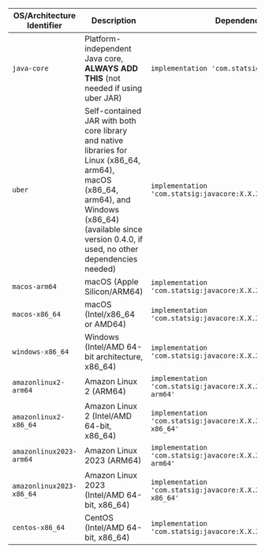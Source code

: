 | OS/Architecture Identifier | Description | Dependency |
| --- | --- | --- |
| `java-core` | Platform-independent Java core, **ALWAYS ADD THIS** (not needed if using uber JAR) | `implementation 'com.statsig:javacore:X.X.X'`  |
| `uber` | Self-contained JAR with both core library and native libraries for Linux (x86_64, arm64), macOS (x86_64, arm64), and Windows (x86_64) (available since version 0.4.0, if used, no other dependencies needed) | `implementation 'com.statsig:javacore:X.X.X:uber'` |
| `macos-arm64` | macOS (Apple Silicon/ARM64) | `implementation 'com.statsig:javacore:X.X.X:macos-arm64'` |
| `macos-x86_64` | macOS (Intel/x86_64 or AMD64) | `implementation 'com.statsig:javacore:X.X.X:macos-x86_64'` |
| `windows-x86_64` | Windows (Intel/AMD 64-bit architecture, x86_64) | `implementation 'com.statsig:javacore:X.X.X:windows-x86_64'` |
| `amazonlinux2-arm64` | Amazon Linux 2 (ARM64) | `implementation 'com.statsig:javacore:X.X.X:amazonlinux2-arm64'` |
| `amazonlinux2-x86_64` | Amazon Linux 2 (Intel/AMD 64-bit, x86_64) | `implementation 'com.statsig:javacore:X.X.X:amazonlinux2-x86_64'` |
| `amazonlinux2023-arm64` | Amazon Linux 2023 (ARM64) | `implementation 'com.statsig:javacore:X.X.X:amazonlinux2023-arm64'` |
| `amazonlinux2023-x86_64` | Amazon Linux 2023 (Intel/AMD 64-bit, x86_64) | `implementation 'com.statsig:javacore:X.X.X:amazonlinux2023-x86_64'` |
| `centos-x86_64` | CentOS (Intel/AMD 64-bit, x86_64) | `implementation 'com.statsig:javacore:X.X.X:centos-x86_64'` |
